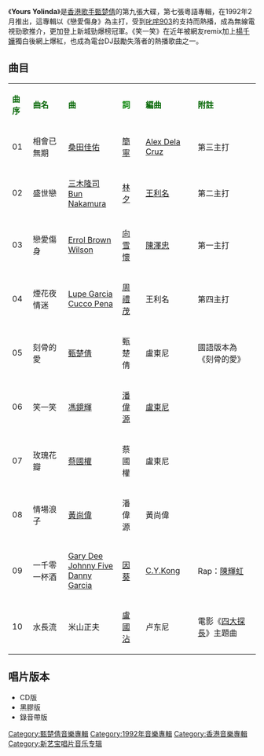 {{Album infobox | <!-- See Wikipedia:WikiProject_Albums -->
|  Name        = Yours Yolinda
|  Type        = [[專輯|專輯]]
|  Artist      = [[甄楚倩|甄楚倩]]
|  Cover       = 甄楚倩 Yours Yolinda.jpg
|  Released    = 1992年2月
|  Recorded    = 1991年
|  Genre       = [[粵語流行音樂|粵語流行音樂]]
|  Length      = 42分5秒
|  Label       = [[新藝寶唱片|新藝寶唱片]]
|  Number      = 
|  Producer    = [[歐丁玉|Michael Au]]（相會已無期）<br />[[梁榮駿|梁榮駿]]（盛世戀、煙花夜情迷、情場浪子、水長流）<br />[[馮誠健|Benny Fung]]（戀愛傷身、刻骨的愛、笑一笑、玫瑰花瓣）<br />[[楊振龍|楊振龍]]（一千零一杯酒）
|  Last album  = [[Hold_Me_Tight|Hold Me Tight]]<br />（1991年6月11日）
|  This album  = '''Yours Yolinda'''<br />（1992年2月）
|  Next album  = [[真心話_(甄楚倩專輯)|真心話]]<br />（1992年）
}}

《'''Yours Yolinda'''》是[[香港|香港]][[歌手|歌手]][[甄楚倩|甄楚倩]]的第九張大碟，第七張粵語專輯，在1992年2月推出，這專輯以《戀愛傷身》為主打，受到[[叱咤903|叱咤903]]的支持而熱播，成為無線電視勁歌推介，更加登上新城勁爆榜冠軍。《笑一笑》在近年被網友remix加上[[楊千嬅|楊千嬅]]獨白後網上爆紅，也成為電台DJ鼓勵失落者的熱播歌曲之一。

== 曲目 ==
{| class="wikitable"
|-
| <font color=darkgreen>'''曲序'''</font> || <font color=darkgreen>'''曲名'''</font> || <font color=darkgreen>'''曲'''</font> || <font color=green>'''詞'''</font> || <font color=darkgreen>'''編曲'''</font> || <font color=darkgreen>'''附註'''</font>
|-
| 01 || 相會已無期 || [[桑田佳佑|桑田佳佑]] || [[簡寧|簡寧]] || [[Alex_Dela_Cruz|Alex Dela Cruz]] || 第三主打
|-
| 02 || 盛世戀 || [[三木隆司|三木隆司]]<br />[[Bun_Nakamura|Bun Nakamura]] || [[林夕|林夕]] || [[王利名|王利名]] || 第二主打
|-
| 03 || 戀愛傷身 || [[Errol_Brown|Errol Brown]]<br />[[Wilson|Wilson]] || [[向雪懷|向雪懷]] || [[陳澤忠|陳澤忠]] || 第一主打
|-
| 04 || 煙花夜情迷 || [[Lupe_Garcia|Lupe Garcia]]<br />[[Cucco_Pena|Cucco Pena]] || [[周禮茂|周禮茂]] || 王利名 || 第四主打
|-
| 05 || 刻骨的愛 || [[甄楚倩|甄楚倩]] || 甄楚倩 || 盧東尼 || 國語版本為《刻骨的愛》
|-
| 06 || 笑一笑 || [[馮鏡輝|馮鏡輝]] || [[潘偉源|潘偉源]] || [[盧東尼|盧東尼]] || 
|-
| 07 || 玫瑰花瓣 || [[蔡國權|蔡國權]] || 蔡國權 || 盧東尼 || 
|-
| 08 || 情場浪子 || [[黃尚偉|黃尚偉]] || 潘偉源 || 黃尚偉 || 
|-
| 09 || 一千零一杯酒 || [[Gary_Dee|Gary Dee]]<br />[[Johnny_Five|Johnny Five]]<br />[[Danny_Garcia|Danny Garcia]] || [[因葵|因葵]] || [[C.Y.Kong|C.Y.Kong]] || Rap：[[陳輝虹|陳輝虹]]
|-
| 10 || 水長流 || 米山正夫 || [[盧國沾|盧國沾]] || 卢东尼 || 電影《[[四大探長_(電影)|四大探長]]》主題曲
|}

== 唱片版本 ==
*CD版
*黑膠版
*錄音帶版

[[Category:甄楚倩音樂專輯|Category:甄楚倩音樂專輯]]
[[Category:1992年音樂專輯|Category:1992年音樂專輯]]
[[Category:香港音樂專輯|Category:香港音樂專輯]]
[[Category:新艺宝唱片音乐专辑|Category:新艺宝唱片音乐专辑]]